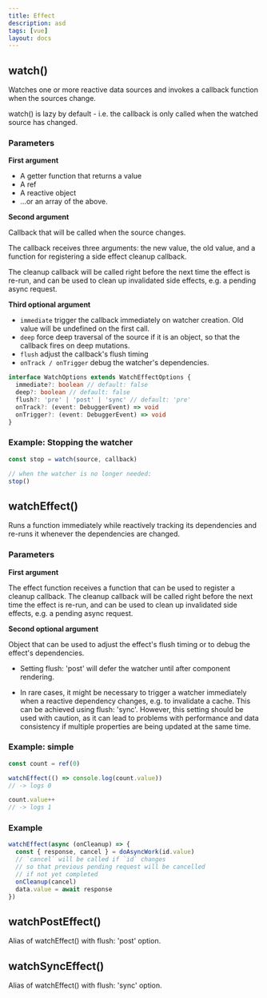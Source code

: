 ```yaml
---
title: Effect
description: asd
tags: [vue]
layout: docs
---
```


## watch()

Watches one or more reactive data sources and invokes a callback function when the sources change.

watch() is lazy by default - i.e. the callback is only called when the watched source has changed.

### Parameters 

**First argument**

- A getter function that returns a value
- A ref
- A reactive object
- ...or an array of the above.

**Second argument**

Callback that will be called when the source changes.

The callback receives three arguments: the new value, the old value, and a function for registering a side effect cleanup callback. 

The cleanup callback will be called right before the next time the effect is re-run, and can be used to clean up invalidated side effects, e.g. a pending async request.

**Third optional argument**

- `immediate` trigger the callback immediately on watcher creation. Old value will be undefined on the first call.
- `deep` force deep traversal of the source if it is an object, so that the callback fires on deep mutations.
- `flush` adjust the callback's flush timing
- `onTrack / onTrigger` debug the watcher's dependencies.

```ts
interface WatchOptions extends WatchEffectOptions {
  immediate?: boolean // default: false
  deep?: boolean // default: false
  flush?: 'pre' | 'post' | 'sync' // default: 'pre'
  onTrack?: (event: DebuggerEvent) => void
  onTrigger?: (event: DebuggerEvent) => void
}
```



### Example: Stopping the watcher

```js
const stop = watch(source, callback)

// when the watcher is no longer needed:
stop()
```

## watchEffect()

Runs a function immediately while reactively tracking its dependencies and re-runs it whenever the dependencies are changed.

### Parameters 

**First argument**

The effect function receives a function that can be used to register a cleanup callback. The cleanup callback will be called right before the next time the effect is re-run, and can be used to clean up invalidated side effects, e.g. a pending async request.

**Second optional argument**

Object that can be used to adjust the effect's flush timing or to debug the effect's dependencies.

- Setting flush: 'post' will defer the watcher until after component rendering.

- In rare cases, it might be necessary to trigger a watcher immediately when a reactive dependency changes, e.g. to invalidate a cache. This can be achieved using flush: 'sync'. However, this setting should be used with caution, as it can lead to problems with performance and data consistency if multiple properties are being updated at the same time.

### Example: simple

```js
const count = ref(0)

watchEffect(() => console.log(count.value))
// -> logs 0

count.value++
// -> logs 1
```

### Example

```js
watchEffect(async (onCleanup) => {
  const { response, cancel } = doAsyncWork(id.value)
  // `cancel` will be called if `id` changes
  // so that previous pending request will be cancelled
  // if not yet completed
  onCleanup(cancel)
  data.value = await response
})
```


## watchPostEffect()

Alias of watchEffect() with flush: 'post' option.

## watchSyncEffect()

Alias of watchEffect() with flush: 'sync' option.